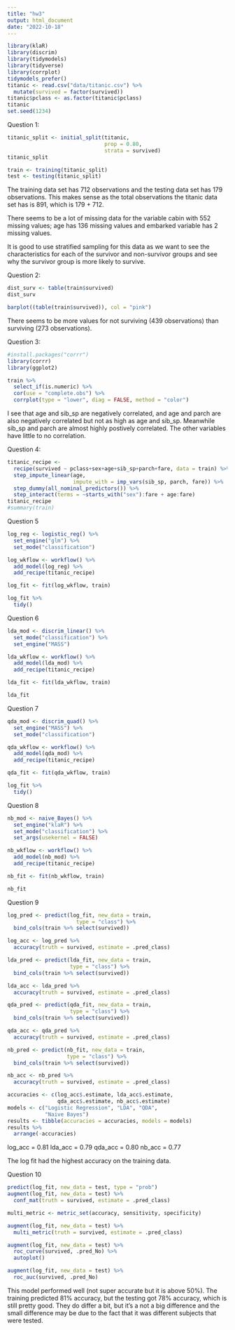 ```yaml
---
title: "hw3"
output: html_document
date: "2022-10-18"
---
```


```r
library(klaR)
library(discrim)
library(tidymodels)
library(tidyverse)
library(corrplot)
tidymodels_prefer()
titanic <- read.csv("data/titanic.csv") %>% 
  mutate(survived = factor(survived))
titanic$pclass <- as.factor(titanic$pclass)
titanic
set.seed(1234)
```

Question 1:

```r
titanic_split <- initial_split(titanic, 
                               prop = 0.80, 
                               strata = survived)
titanic_split

train <- training(titanic_split)
test <- testing(titanic_split)
```

The training data set has 712 observations and the testing data set has 179 observations. This makes sense as the total observations the titanic data set has is 891, which is 179 + 712.

There seems to be a lot of missing data for the variable cabin with 552 missing values; age has 136 missing values and embarked variable has 2 missing values. 

It is good to use stratified sampling for this data as we want to see the characteristics for each of the survivor and non-survivor groups and see why the survivor group is more likely to survive. 

Question 2:

```r
dist_surv <- table(train$survived)
dist_surv

barplot((table(train$survived)), col = "pink")
```

There seems to be more values for not surviving (439 observations) than surviving (273 observations).

Question 3:
```r
#install.packages("corrr")
library(corrr)
library(ggplot2)

train %>%
  select_if(is.numeric) %>%
  cor(use = "complete.obs") %>%
  corrplot(type = "lower", diag = FALSE, method = "color")
```

I see that age and sib_sp are negatively correlated, and age and parch are also negatively correlated but not as high as age and sib_sp. Meanwhile sib_sp and parch are almost highly postively correlated. The other variables have little to no correlation. 

Question 4:
```r
titanic_recipe <-
  recipe(survived ~ pclass+sex+age+sib_sp+parch+fare, data = train) %>%
  step_impute_linear(age,
                     impute_with = imp_vars(sib_sp, parch, fare)) %>%
  step_dummy(all_nominal_predictors()) %>%
  step_interact(terms = ~starts_with("sex"):fare + age:fare)
titanic_recipe
#summary(train)
```

Question 5
```r
log_reg <- logistic_reg() %>% 
  set_engine("glm") %>% 
  set_mode("classification")

log_wkflow <- workflow() %>% 
  add_model(log_reg) %>% 
  add_recipe(titanic_recipe)

log_fit <- fit(log_wkflow, train)

log_fit %>% 
  tidy()
```

Question 6
```r
lda_mod <- discrim_linear() %>%
  set_mode("classification") %>%
  set_engine("MASS")

lda_wkflow <- workflow() %>% 
  add_model(lda_mod) %>% 
  add_recipe(titanic_recipe)

lda_fit <- fit(lda_wkflow, train)

lda_fit
```

Question 7
```r
qda_mod <- discrim_quad() %>% 
  set_engine("MASS") %>% 
  set_mode("classification")

qda_wkflow <- workflow() %>% 
  add_model(qda_mod) %>% 
  add_recipe(titanic_recipe)

qda_fit <- fit(qda_wkflow, train)

log_fit %>% 
  tidy()
```


Question 8
```r
nb_mod <- naive_Bayes() %>% 
  set_engine("klaR") %>% 
  set_mode("classification") %>%
  set_args(usekernel = FALSE)

nb_wkflow <- workflow() %>% 
  add_model(nb_mod) %>% 
  add_recipe(titanic_recipe)

nb_fit <- fit(nb_wkflow, train)

nb_fit

```

Question 9
```r
log_pred <- predict(log_fit, new_data = train, 
                      type = "class") %>%
  bind_cols(train %>% select(survived))

log_acc <- log_pred %>%
  accuracy(truth = survived, estimate = .pred_class)

lda_pred <- predict(lda_fit, new_data = train,
                    type = "class") %>%
  bind_cols(train %>% select(survived))

lda_acc <- lda_pred %>%
  accuracy(truth = survived, estimate = .pred_class)

qda_pred <- predict(qda_fit, new_data = train, 
                    type = "class") %>%
  bind_cols(train %>% select(survived))

qda_acc <- qda_pred %>%
  accuracy(truth = survived, estimate = .pred_class)

nb_pred <- predict(nb_fit, new_data = train, 
                   type = "class") %>%
  bind_cols(train %>% select(survived))

nb_acc <- nb_pred %>%
  accuracy(truth = survived, estimate = .pred_class)

accuracies <- c(log_acc$.estimate, lda_acc$.estimate, 
                qda_acc$.estimate, nb_acc$.estimate)
models <- c("Logistic Regression", "LDA", "QDA", 
            "Naive Bayes")
results <- tibble(accuracies = accuracies, models = models)
results %>%
  arrange(-accuracies)
```

log_acc = 0.81
lda_acc = 0.79
qda_acc = 0.80
nb_acc = 0.77

The log fit had the highest accuracy on the training data.

Question 10
```r
predict(log_fit, new_data = test, type = "prob")
augment(log_fit, new_data = test) %>%
  conf_mat(truth = survived, estimate = .pred_class)

multi_metric <- metric_set(accuracy, sensitivity, specificity)

augment(log_fit, new_data = test) %>%
  multi_metric(truth = survived, estimate = .pred_class)

augment(log_fit, new_data = test) %>%
  roc_curve(survived, .pred_No) %>%
  autoplot()

augment(log_fit, new_data = test) %>%
  roc_auc(survived, .pred_No) 
```

This model performed well (not super accurate but it is above 50%). The training predicted 81% accuracy, but the testing got 78% accuracy, which is still pretty good. They do differ a bit, but it's a not a big difference and the small difference may be due to the fact that it was different subjects that were tested. 
